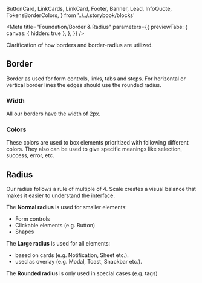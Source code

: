   ButtonCard,
  LinkCards,
  LinkCard,
  Footer,
  Banner,
  Lead,
  InfoQuote,
  TokensBorderColors,
} from '../../.storybook/blocks'

<Meta
  title="Foundation/Border & Radius"
  parameters={{
    previewTabs: {
      canvas: { hidden: true },
    },
  }}
/>

<Banner label="Border & Radius" section="Foundation" color="green" />

<Lead>Clarification of how borders and border-radius are utilized.</Lead>

## Border

Border as used for form controls, links, tabs and steps.
For horizontal or vertical border lines the edges should use the rounded radius.

### Width

All our borders have the width of 2px.

### Colors

These colors are used to box elements prioritized with following different colors.
They also can be used to give specific meanings like selection, success, error, etc.

<TokensBorderColors overview />

## Radius

Our radius follows a rule of multiple of 4. Scale creates a visual balance that makes it easier to understand the interface.

The **Normal radius** is used for smaller elements:

- Form controls
- Clickable elements (e.g. Button)
- Shapes

The **Large radius** is used for all elements:

- based on cards (e.g. Notification, Sheet etc.).
- used as overlay (e.g. Modal, Toast, Snackbar etc.).

The **Rounded radius** is only used in special cases (e.g. tags)

<Footer>
  <LinkCards>
    <LinkCard
      pageTitle="Foundation/Design Tokens"
      description="We use design tokens to replace hard-coded values in order to ensure a better consistency"
    />
    <LinkCard
      pageTitle="CSS Utilities/Border/Border Colors"
      description="Diverse color palettes available for element borders"
    />
    <LinkCard
      pageTitle="CSS Utilities/Border/Border Radius"
      description="Defines the radius of an element's corners"
    />
  </LinkCards>
</Footer>

